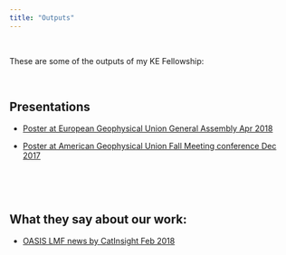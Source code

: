 ---
title: "Outputs"
---

<br> 

These are some of the outputs of my KE Fellowship:

<br> 

## Presentations
 - <a href="Poster_VNoacco_EGU_2018.pdf#" class="download" title="Download EGU poster as PDF">Poster at European Geophysical Union General Assembly Apr 2018</a>	
 
 
  - <a href="Poster_AGU2017_VNOACCO_07_12_2017_final.pdf#" class="download" title="Download AGU poster as PDF">Poster at American Geophysical Union Fall Meeting conference Dec 2017</a>	
 
<br> 

[comment]: <> (## Research papers)


   
[comment]: <> (## Practitioners papers)
  


[comment]: <> (## Reports)

<br> 

## What they say about our work:

- [OASIS LMF news by CatInsight Feb 2018](https://oasislmf.org/news/february-article)

  
  
